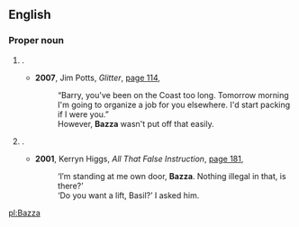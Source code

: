 {{also|bazza}}

==English==

===Proper noun===
{{en-proper noun}}

# {{British|Ireland|Australia}} {{given name|male|diminutive=Barry}}.
#* '''2007''', Jim Potts, ''Glitter'', [http://books.google.com/books?id=gTry9fsZBEUC&pg=PA114&dq=%22bazza%22+barry+-intitle:%22%22&hl=en&ei=3jOeTsG0J86HmQXQ5eiNCQ&sa=X&oi=book_result&ct=result&resnum=5&ved=0CD4Q6AEwBA#v=onepage&q=%22bazza%22%20barry%20-intitle%3A%22%22&f=false page 114],
#*: “Barry, you've been on the Coast too long. Tomorrow morning I'm going to organize a job for you elsewhere. I'd start packing if I were you.”
#*: However, '''Bazza''' wasn't put off that easily.
# {{British|Ireland|Australia}} {{given name|male|diminutive=Basil}}.
#* '''2001''', Kerryn Higgs, ''All That False Instruction'', [http://books.google.com/books?id=QS7IFWEbPgoC&pg=PA181&dq=%22bazza%22+basil+-intitle:%22%22&hl=en&ei=xTCeTpOtBq_omAXAroiGCQ&sa=X&oi=book_result&ct=result&resnum=2&ved=0CDEQ6AEwATgK#v=onepage&q=%22bazza%22%20basil%20-intitle%3A%22%22&f=false page 181],
#*: ‘I′m standing at me own door, '''Bazza'''. Nothing illegal in that, is there?’
#*: ‘Do you want a lift, Basil?’ I asked him.

[[pl:Bazza]]